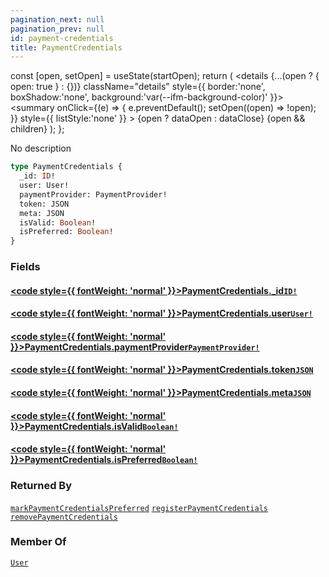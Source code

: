 ```yaml
---
pagination_next: null
pagination_prev: null
id: payment-credentials
title: PaymentCredentials
---
```









  const [open, setOpen] = useState(startOpen);
  return (
    <details {...(open ? { open: true } : {})} className="details" style={{ border:'none', boxShadow:'none', background:'var(--ifm-background-color)' }}>
      <summary
        onClick={(e) => {
          e.preventDefault();
          setOpen((open) => !open);
        }}
        style={{ listStyle:'none' }}
      >
      {open ? dataOpen : dataClose}
      </summary>
      {open && children}
    </details>
  );
};








No description


```graphql
type PaymentCredentials {
  _id: ID!
  user: User!
  paymentProvider: PaymentProvider!
  token: JSON
  meta: JSON
  isValid: Boolean!
  isPreferred: Boolean!
}
```




### Fields

#### [<code style={{ fontWeight: 'normal' }}>PaymentCredentials.<b>_id</b></code>](#)<Bullet />[`ID!`](/schema/types/scalars/id.mdx) <Badge class="badge badge--secondary" text="non-null"/> <Badge class="badge badge--secondary" text="scalar"/> 



#### [<code style={{ fontWeight: 'normal' }}>PaymentCredentials.<b>user</b></code>](#)<Bullet />[`User!`](/schema/types/objects/user.mdx) <Badge class="badge badge--secondary" text="non-null"/> <Badge class="badge badge--secondary" text="object"/> 



#### [<code style={{ fontWeight: 'normal' }}>PaymentCredentials.<b>paymentProvider</b></code>](#)<Bullet />[`PaymentProvider!`](/schema/types/objects/payment-provider.mdx) <Badge class="badge badge--secondary" text="non-null"/> <Badge class="badge badge--secondary" text="object"/> 



#### [<code style={{ fontWeight: 'normal' }}>PaymentCredentials.<b>token</b></code>](#)<Bullet />[`JSON`](/schema/types/scalars/json.mdx) <Badge class="badge badge--secondary" text="scalar"/> 



#### [<code style={{ fontWeight: 'normal' }}>PaymentCredentials.<b>meta</b></code>](#)<Bullet />[`JSON`](/schema/types/scalars/json.mdx) <Badge class="badge badge--secondary" text="scalar"/> 



#### [<code style={{ fontWeight: 'normal' }}>PaymentCredentials.<b>isValid</b></code>](#)<Bullet />[`Boolean!`](/schema/types/scalars/boolean.mdx) <Badge class="badge badge--secondary" text="non-null"/> <Badge class="badge badge--secondary" text="scalar"/> 



#### [<code style={{ fontWeight: 'normal' }}>PaymentCredentials.<b>isPreferred</b></code>](#)<Bullet />[`Boolean!`](/schema/types/scalars/boolean.mdx) <Badge class="badge badge--secondary" text="non-null"/> <Badge class="badge badge--secondary" text="scalar"/> 







### Returned By

[`markPaymentCredentialsPreferred`](/schema/operations/mutations/mark-payment-credentials-preferred.mdx)  <Badge class="badge badge--secondary" text="mutation"/><Bullet />[`registerPaymentCredentials`](/schema/operations/mutations/register-payment-credentials.mdx)  <Badge class="badge badge--secondary" text="mutation"/><Bullet />[`removePaymentCredentials`](/schema/operations/mutations/remove-payment-credentials.mdx)  <Badge class="badge badge--secondary" text="mutation"/>

### Member Of

[`User`](/schema/types/objects/user.mdx)  <Badge class="badge badge--secondary" text="object"/>


